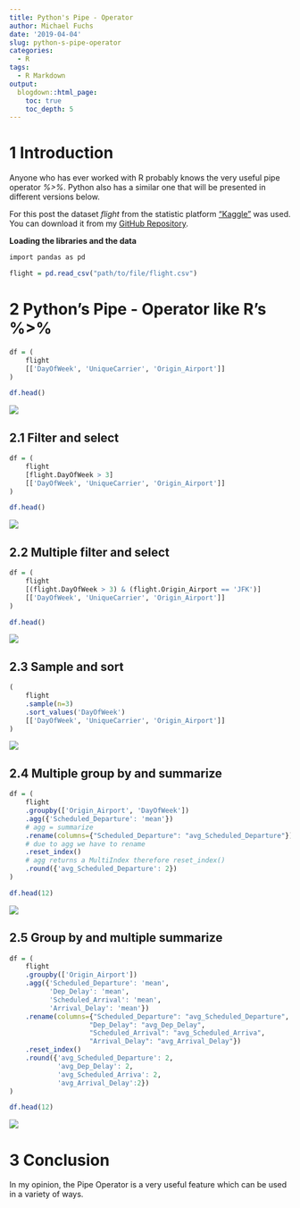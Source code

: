 ```yaml
---
title: Python's Pipe - Operator
author: Michael Fuchs
date: '2019-04-04'
slug: python-s-pipe-operator
categories:
  - R
tags:
  - R Markdown
output:
  blogdown::html_page:
    toc: true
    toc_depth: 5
---
```



# 1 Introduction


Anyone who has ever worked with R probably knows the very useful pipe operator *%>%*.
Python also has a similar one that will be presented in different versions below.


For this post the dataset *flight* from the statistic platform ["Kaggle"](https://www.kaggle.com) was used. You can download it from my [GitHub Repository](https://github.com/MFuchs1989/Datasets-and-Miscellaneous/tree/main/datasets).



**Loading the libraries and the data**

```r
import pandas as pd
```

```r
flight = pd.read_csv("path/to/file/flight.csv")
```



# 2 Python's Pipe - Operator like R's %>%


```r
df = (
    flight
    [['DayOfWeek', 'UniqueCarrier', 'Origin_Airport']]
)

df.head()
```

![](/post/2019-04-04-python-s-pipe-operator_files/p6p1.png)

## 2.1 Filter and select

```r
df = (
    flight
    [flight.DayOfWeek > 3]
    [['DayOfWeek', 'UniqueCarrier', 'Origin_Airport']]
)

df.head()
```

![](/post/2019-04-04-python-s-pipe-operator_files/p6p2.png)


## 2.2 Multiple filter and select

```r
df = (
    flight
    [(flight.DayOfWeek > 3) & (flight.Origin_Airport == 'JFK')]
    [['DayOfWeek', 'UniqueCarrier', 'Origin_Airport']]
)

df.head()
```

![](/post/2019-04-04-python-s-pipe-operator_files/p6p3.png)


## 2.3 Sample and sort

```r
(
    flight
    .sample(n=3)
    .sort_values('DayOfWeek')
    [['DayOfWeek', 'UniqueCarrier', 'Origin_Airport']]
)
```

![](/post/2019-04-04-python-s-pipe-operator_files/p6p4.png)


## 2.4 Multiple group by and summarize

```r
df = (               
    flight
    .groupby(['Origin_Airport', 'DayOfWeek'])
    .agg({'Scheduled_Departure': 'mean'})                                   
    # agg = summarize
    .rename(columns={"Scheduled_Departure": "avg_Scheduled_Departure"})     
    # due to agg we have to rename
    .reset_index()                                                          
    # agg returns a MultiIndex therefore reset_index()
    .round({'avg_Scheduled_Departure': 2})
)

df.head(12)
```

![](/post/2019-04-04-python-s-pipe-operator_files/p6p5.png)


## 2.5 Group by and multiple summarize


```r
df = (               
    flight
    .groupby(['Origin_Airport'])
    .agg({'Scheduled_Departure': 'mean', 
          'Dep_Delay': 'mean',
          'Scheduled_Arrival': 'mean',
          'Arrival_Delay': 'mean'})                                   
    .rename(columns={"Scheduled_Departure": "avg_Scheduled_Departure",
                    "Dep_Delay": "avg_Dep_Delay",
                    "Scheduled_Arrival": "avg_Scheduled_Arriva",
                    "Arrival_Delay": "avg_Arrival_Delay"})    
    .reset_index()
    .round({'avg_Scheduled_Departure': 2, 
            'avg_Dep_Delay': 2,
            'avg_Scheduled_Arriva': 2,
            'avg_Arrival_Delay':2})
)

df.head(12)
```

![](/post/2019-04-04-python-s-pipe-operator_files/p6p6.png)



# 3 Conclusion

In my opinion, the Pipe Operator is a very useful feature which can be used in a variety of ways.



